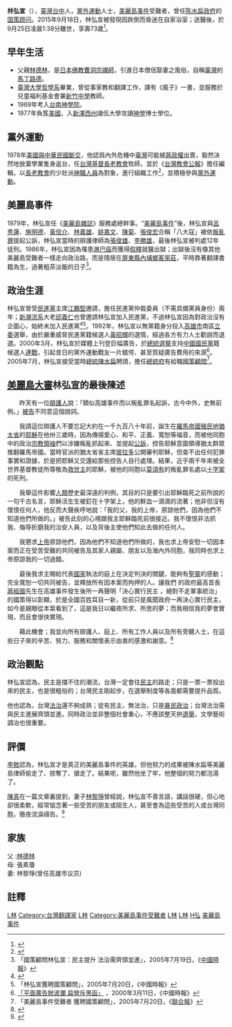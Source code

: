 '''林弘宣'''（{{bd|1942年||2015年|9月25日|catIdx=L林}}），[[臺灣|臺灣]][[台中|台中]]人，[[黨外運動|黨外運動]]人士，[[美麗島事件|美麗島事件]]受難者，曾任[[陈水扁政府|陈水扁政府]]的[[国策顾问|国策顾问]]。2015年9月18日，林弘宣被發現因跌倒而昏迷在自家浴室；送醫後，於9月25日凌晨1:38分離世，享壽73歲<ref>{{cite news|url=https://tw.news.yahoo.com/-063225699.html|title=美麗島案「八大寇」之一林弘宣過世|accessdate=2015-09-29|archive-date=2015-10-01|archive-url=https://web.archive.org/web/20151001073545/https://tw.news.yahoo.com/-063225699.html|dead-url=no}}</ref>。

==早年生活==
*父親[[林德林|林德林]]，是[[日本佛教|日本佛教]][[曹洞宗|曹洞宗]][[禪師|禪師]]，引進日本僧侶娶妻之風俗，自稱[[臺灣|臺灣]]的[[馬丁路德|馬丁路德]]。
*[[臺灣大學|臺灣大學]][[哲學系|哲學系]]畢業，曾從事家教和翻譯工作，譯有《瘋子》一書，並服務於兒童福利基金會兼[[新竹中學|新竹中學]]教師。
*1969年考入[[台南神學院|台南神學院]]。
*1977年負笈[[美國|美國]]，入[[新澤西州|新澤西州]]諸伍大學攻讀[[神學|神學]]博士學位。

==黨外運動==
1978年[[中華民國與美國關係|美國與中華民國斷交]]，他認爲內外危機中[[臺灣|臺灣]]可能被[[蔣經國政府|蔣政權]]出賣，毅然決然地放棄學業隻身返台，任[[台灣基督長老教會|台灣基督長老教會]]牧師，並於《[[台灣教會公報|台灣教會公報]]》擔任編輯，以[[長老教會|長老教會]]的少壯派[[神職人員|神職人員]]為對象，進行組織工作<ref>{{Cite web |url=https://tw.news.yahoo.com/%E7%BE%8E%E9%BA%97%E5%B3%B6%E4%BA%8B%E4%BB%B6%E5%8F%97%E5%88%91%E4%BA%BA%E6%9E%97%E5%BC%98%E5%AE%A3%E4%BB%8A%E6%99%A8%E5%8E%BB%E4%B8%96-121800363.html |title=美麗島事件受刑人林弘宣今晨去世 |access-date=2015-09-29 |archive-date=2019-05-07 |archive-url=https://web.archive.org/web/20190507155312/https://tw.news.yahoo.com/%E7%BE%8E%E9%BA%97%E5%B3%B6%E4%BA%8B%E4%BB%B6%E5%8F%97%E5%88%91%E4%BA%BA%E6%9E%97%E5%BC%98%E5%AE%A3%E4%BB%8A%E6%99%A8%E5%8E%BB%E4%B8%96-121800363.html |dead-url=no }}</ref>，並積極參與[[黨外運動|黨外運動]]。

==美麗島事件==
1979年，林弘宣任《[[美麗島雜誌|美麗島雜誌]]》服務處總幹事。“[[美麗島事件|美麗島事件]]”後，林弘宣與[[呂秀蓮|呂秀蓮]]、[[施明德|施明德]]、[[黃信介|黃信介]]、[[林義雄|林義雄]]、[[姚嘉文|姚嘉文]]、[[陳菊|陳菊]]、[[張俊宏|張俊宏]]合稱「八大寇」被依[[叛亂罪|叛亂罪]]提起公訴，林弘宣當時的辯護律師為[[張俊雄|張俊雄]]、[[李勝雄|李勝雄]]，最後林弘宣被判處12年徒刑。1986年，林弘宣因為罹患[[淋巴癌|淋巴癌]]而獲得[[假釋|假釋]]就醫出獄；出獄後沒有像其他美麗島受難者一樣走向政治路，而是隱居在[[屏東縣|屏東縣]][[內埔鄉|內埔鄉]][[客家莊|客家莊]]，平時靠著翻譯書籍為生，過著粗茶淡飯的日子<ref>「國策顧問林弘宣：民主提升 法治需齊頭並進」，2005年7月19日，《[[中國時報|中國時報]]》</ref>。
==政治生涯==
林弘宣曾受[[民進黨|民進黨]]主席[[江鵬堅|江鵬堅]]邀請，擔任民進黨仲裁委員（不需具備黨員身份）兩年；[[新潮流系|新潮流系]]大老[[邱義仁|邱義仁]]也曾邀請林弘宣加入民進黨，不過林弘宣因為對政治沒有企圖心，始終未加入民進黨<ref>{{cite news|url=http://kinship.habago.org/archives/2005/07/20/07.55.36/|title=國策顧問林弘宣：民主提升 法治需齊頭並進|accessdate=2015-08-20|archive-date=2016-03-04|archive-url=https://web.archive.org/web/20160304095225/http://kinship.habago.org/archives/2005/07/20/07.55.36/|dead-url=no}}</ref><ref>「林弘宣獲聘國策顧問」，2005年7月20日，《中國時報》</ref>。1992年，林弘宣以無黨籍身分投入[[高雄市|高雄市]]南區[[立委|立委]]選舉，由於嚴重威脅民進黨籍候選人[[黃昭輝|黃昭輝]]的選情，經過各方有力人士勸說而退選。2000年3月，林弘宣於媒體上刊登巨幅廣告，於[[2000年中華民國總統選舉|總統選舉]]支持[[中國國民黨|中國國民黨]]籍候選人[[連戰|連戰]]，引起昔日的黨外運動戰友一片錯愕、甚至質疑廣告費用的來源<ref>[http://forums.chinatimes.com.tw/report/vote2000/main/89031142.htm 「平面廣告掀波瀾 扁營斥黑函」] {{webarchive|url=https://web.archive.org/web/20040605154340/http://forums.chinatimes.com.tw/report/vote2000/main/89031142.htm |date=2004-06-05 }}，2000年3月11日，《中國時報》</ref>。
2005年7月，林弘宣接受當時[[中華民國總統|總統]][[陳水扁|陳水扁]]聘請，擔任[[中華民國總統府|總統府]]有給職[[國策顧問|國策顧問]]<ref>「美麗島事件受難者 獲聘國策顧問」，2005年7月20日，《[[聯合報|聯合報]]》</ref>。

==[[美麗島大審|美麗島大審]]林弘宣的最後陳述==
　　昨天有一位[[辯護人|辯護人]]說：「類似高雄事件而以叛亂罪名起訴，古今中外，史無前例。」[[被告|被告]]不同意這個說詞。

　　我請這位辯護人不要忘記大約在一千九百八十年前，誕生在[[羅馬帝國|羅馬帝國]][[殖民地|殖民地]][[猶太省|猶太省]]的[[耶穌|耶穌]]在他卅三歲時，因為傳揚愛心、和平、正義、寬恕等福音，而被他同胞中的政治[[宗教領袖|宗教領袖]]們以涉嫌叛亂抓起來、並提起[[公訴|公訴]]，控告耶穌意圖領導猶太群眾推翻羅馬帝國。當時官派的猶太省省主席[[彼拉多|彼拉多]]公開審判耶穌，但查不出任何犯罪事實和證據，於是把耶穌又交還給那些控告人自行處理。結果，近乎兩千年來被全世界基督教徒所尊敬為[[救世主|救世主]]的耶穌，被他的同胞以[[莫須有|莫須有]]的叛亂罪名處以[[十字架|十字架]]的死刑。

　　我舉這件影響[[人類|人類]]歷史最深遠的判例，其目的只是要引出耶穌臨死之前所說的一句千古名言，耶穌活生生被釘在十字架上，他的鮮血一滴滴的流著；他非但沒有懷恨任何人，他反而大聲疾呼地說：「我的父，我的上帝，原諒他們，因為他們不知道他們所做的。」被告此刻的心境跟我主耶穌臨死前很接近。我不懷恨非法抓我、侮辱折磨我的治安人員，以及背後主使他們知此去做的任何人。

　　我懇求[[上帝|上帝]]原諒他們，因為他們不知道他們所做的，我也求上帝安慰一切因本案而正在受苦受難的共同被告及其家人親屬、朋友以及海內外同胞，我同時也求上帝原諒我的一切過錯。

　　最後我求主賜給代表[[國家|國家]]執法的庭上在決定判決的關鍵，能夠有[[聖靈|聖靈]]的感動；完全寬恕一切共同被告，並釋放所有因本案而拘押的人。讓我們 的政府最高首長[[蔣經國|蔣經國]]先生在高雄事件發生後所一再聲明「決心實行民主 ，絕對不走軍事統治」的國策得以彰顯，於是全國百姓耳目一新，從前只是風聞政府一再決心實行民主，如今是親眼從本案看到了，這是我日以繼夜所求、所思的夢；而我相信我的夢會實現，而且會很快實現。

　　藉此機會；我並向所有辯護人、庭上、所有工作人員以及所有旁聽人士，在這些日子來的辛苦、努力、服務和關懷表示由衷的感激和謝意。<ref>{{cite news|url=http://www.fhl.net/21/2k0116-2.htm|title=在網路民主時代悲情交會的美麗島與仙那度|accessdate=2015-08-20|archive-date=2019-05-08|archive-url=https://web.archive.org/web/20190508063101/http://www.fhl.net/21/2k0116-2.htm|dead-url=no}}</ref>

==政治觀點==
林弘宣認為，民主是擋不住的潮流，台灣一定會往[[民主|民主]]的路走；只是一票一票投出來的民主，也是很粗俗的；台灣民主剛起步，在選舉制度等各面都需要提升品質。

他也認為，台灣[[法治|法治]]還不夠成熟；徒有民主，無法治，只是[[暴民政治|暴民政治]]；台灣法治需與民主進展齊頭並進。同時政治並非整個社會重心，不應該整天拚[[選舉|選舉]]，文學藝術調冶也很重要。

==評價==
[[李敖|李敖]]認為，林弘宣才是真正的美麗島事件的英雄，但他努力的成果被陳水扁等美麗島律師偷走了、掠奪了、搶走了。結果呢，雖然他坐了牢，他整個的努力都泡湯了。

[[陳真|陳真]]在一篇文章裏提到，妻子[[林黎琤|林黎琤]]曾經說，林弘宣不善言語，講話很硬，但心地卻很柔軟，經常惦念著一些受苦的朋友或陌生人，甚至會為這些受苦的人或台灣同胞，徹夜流淚禱告。<ref>{{cite news|url=http://kinship.habago.org/archives/2005/07/20/12.37.12/index.php?page=2|title=我所知道的林黎琤和林弘宣（二）|accessdate=2015-08-20|archive-date=2019-05-07|archive-url=https://web.archive.org/web/20190507184717/http://kinship.habago.org/archives/2005/07/20/12.37.12/index.php?page=2|dead-url=no}}</ref>

==家族==
父 :[[林德林|林德林]]<br>
母: 張素瓊<br>
妻: 林黎琤(曾任高雄市议员)

==註釋==
{{reflist|2}}

{{台灣社會運動|政治運動}}

[[Category:台灣牧師|L林]]
[[Category:台灣翻譯家|Category:台灣翻譯家]]
[[Category:中華民國總統府國策顧問|L林]]
[[Category:美麗島事件受難者|Category:美麗島事件受難者]]
[[Category:國立臺灣大學文學院校友|L林]]
[[Category:台中市人|L林]]
[[Category:林姓|H弘]]
[[Category:中華民國特赦案|美麗島事件]]